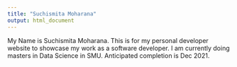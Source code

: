 ```yaml
---
title: "Suchismita Moharana"
output: html_document
---
```


My Name is Suchismita Moharana.
This is for my personal developer website to showcase my work as a software developer. I am currently doing masters in Data Science in SMU. Anticipated completion is Dec 2021.


